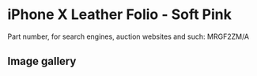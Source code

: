
# iPhone X Leather Folio - Soft Pink

Part number, for search engines, auction websites and such: MRGF2ZM/A

## Image gallery

<div style={{ width: "768px" }}>
  <GalleryComponent
    images={[
      {
        original: "/everysource/MRGF2.png",
        thumbnail: "/everypreview/MRGF2.png",
      },
      {
        original: "/everysource/MRGF2_AV1_SILVER.png",
        thumbnail: "/everypreview/MRGF2_AV1_SILVER.png",
      },
      {
        original: "/everysource/MRGF2_AV2.png",
        thumbnail: "/everypreview/MRGF2_AV2.png",
      }
    ]}
  />
</div>